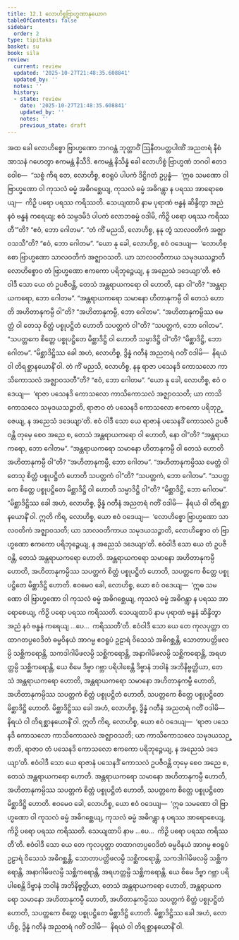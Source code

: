 ```yaml
---
title: 12.1 လောဟိစ္စဗြာဟ္မဏာနုယောဂ
tableOfContents: false
sidebar:
  order: 2
type: tipitaka
basket: su
book: sila
review:
  current: review
  updated: '2025-10-27T21:48:35.608841'
  updated_by: ''
  notes: ''
  history:
  - state: review
    date: '2025-10-27T21:48:35.608841'
    updated_by: ''
    notes: ''
    previous_state: draft
---
```



<ReviewStatus review={frontmatter.review} showDetails={true} />

<HypothesisAnnotation frontmatter={frontmatter} />

<DynamicBreadcrumb />

<Division number="509" book="sila" e="ch" v="6" p="216">

<Paragraph number="874" book="sila">
အထ ခေါ လောဟိစ္စော ဗြာဟ္မဏော ဘဂဝန္တံ ဘုတ္တာဝိံ ဩနီတပတ္တပါဏိံ အညတရံ နီစံ အာသနံ ဂဟေတွာ ဧကမန္တံ နိသီဒိ. ဧကမန္တံ နိသိန္နံ ခေါ လောဟိစ္စံ ဗြာဟ္မဏံ ဘဂဝါ ဧတဒဝေါစ—  “သစ္စံ ကိရ တေ, လောဟိစ္စ, ဧဝရူပံ ပါပကံ ဒိဋ္ဌိဂတံ ဥပ္ပန္နံ—  ‘ဣဓ သမဏော ဝါ ဗြာဟ္မဏော ဝါ ကုသလံ ဓမ္မံ အဓိဂစ္ဆေယျ, ကုသလံ ဓမ္မံ အဓိဂန္တွာ န ပရဿ အာရောစေယျ—  ကိဉှိ ပရော ပရဿ ကရိဿတိ. သေယျထာပိ နာမ ပုရာဏံ ဗန္ဓနံ ဆိန္ဒိတွာ အညံ နဝံ ဗန္ဓနံ ကရေယျ; ဧဝံ သမ္ပဒမိဒံ ပါပကံ လောဘဓမ္မံ ဝဒါမိ, ကိဉှိ ပရော ပရဿ ကရိဿတီ’”တိ? “ဧဝံ, ဘော ဂေါတမ”. “တံ ကိံ မညသိ, လောဟိစ္စ, နနု တွံ သာလဝတိကံ အဇ္ဈာဝသသီ”တိ? “ဧဝံ, ဘော ဂေါတမ”. “ယော နု ခေါ, လောဟိစ္စ, ဧဝံ ဝဒေယျ—  ‘လောဟိစ္စော ဗြာဟ္မဏော သာလဝတိကံ အဇ္ဈာဝသတိ. ယာ သာလဝတိကာယ သမုဒယသဉ္ဇာတိ လောဟိစ္စောဝ တံ ဗြာဟ္မဏော ဧကကော ပရိဘုဉ္ဇေယျ, န အညေသံ ဒဒေယျာ’တိ. ဧဝံ ဝါဒီ သော ယေ တံ ဥပဇီဝန္တိ, တေသံ အန္တရာယကရော ဝါ ဟောတိ, နော ဝါ”တိ?
</Paragraph>

<Paragraph number="875" book="sila">
“အန္တရာယကရော, ဘော ဂေါတမ”. “အန္တရာယကရော သမာနော ဟိတာနုကမ္ပီ ဝါ တေသံ ဟောတိ အဟိတာနုကမ္ပီ ဝါ”တိ? “အဟိတာနုကမ္ပီ, ဘော ဂေါတမ”. “အဟိတာနုကမ္ပိဿ မေတ္တံ ဝါ တေသု စိတ္တံ ပစ္စုပဋ္ဌိတံ ဟောတိ သပတ္တကံ ဝါ”တိ? “သပတ္တကံ, ဘော ဂေါတမ”. “သပတ္တကေ စိတ္တေ ပစ္စုပဋ္ဌိတေ မိစ္ဆာဒိဋ္ဌိ ဝါ ဟောတိ သမ္မာဒိဋ္ဌိ ဝါ”တိ? “မိစ္ဆာဒိဋ္ဌိ, ဘော ဂေါတမ”. “မိစ္ဆာဒိဋ္ဌိဿ ခေါ အဟံ, လောဟိစ္စ, ဒွိန္နံ ဂတီနံ အညတရံ ဂတိံ ဝဒါမိ—  နိရယံ ဝါ တိရစ္ဆာနယောနိံ ဝါ.
</Paragraph>

</Division>
<Division number="510" book="sila" e="ch" v="6" p="217">

<Paragraph number="876" book="sila">
တံ ကိံ မညသိ, လောဟိစ္စ, နနု ရာဇာ ပသေနဒိ ကောသလော ကာသိကောသလံ အဇ္ဈာဝသတီ”တိ? “ဧဝံ, ဘော ဂေါတမ”. “ယော နု ခေါ, လောဟိစ္စ, ဧဝံ ဝဒေယျ—  ‘ရာဇာ ပသေနဒိ ကောသလော ကာသိကောသလံ အဇ္ဈာဝသတိ; ယာ ကာသိကောသလေ သမုဒယသဉ္ဇာတိ, ရာဇာဝ တံ ပသေနဒိ ကောသလော ဧကကော ပရိဘုဉ္ဇေယျ, န အညေသံ ဒဒေယျာ’တိ. ဧဝံ ဝါဒီ သော ယေ ရာဇာနံ ပသေနဒိံ ကောသလံ ဥပဇီဝန္တိ တုမှေ စေဝ အညေ စ, တေသံ အန္တရာယကရော ဝါ ဟောတိ, နော ဝါ”တိ?
</Paragraph>

<Paragraph number="877" book="sila">
“အန္တရာယကရော, ဘော ဂေါတမ”. “အန္တရာယကရော သမာနော ဟိတာနုကမ္ပီ ဝါ တေသံ ဟောတိ အဟိတာနုကမ္ပီ ဝါ”တိ? “အဟိတာနုကမ္ပီ, ဘော ဂေါတမ”. “အဟိတာနုကမ္ပိဿ မေတ္တံ ဝါ တေသု စိတ္တံ ပစ္စုပဋ္ဌိတံ ဟောတိ သပတ္တကံ ဝါ”တိ? “သပတ္တကံ, ဘော ဂေါတမ”. “သပတ္တကေ စိတ္တေ ပစ္စုပဋ္ဌိတေ မိစ္ဆာဒိဋ္ဌိ ဝါ ဟောတိ သမ္မာဒိဋ္ဌိ ဝါ”တိ? “မိစ္ဆာဒိဋ္ဌိ, ဘော ဂေါတမ”. “မိစ္ဆာဒိဋ္ဌိဿ ခေါ အဟံ, လောဟိစ္စ, ဒွိန္နံ ဂတီနံ အညတရံ ဂတိံ ဝဒါမိ—  နိရယံ ဝါ တိရစ္ဆာနယောနိံ ဝါ.
</Paragraph>

</Division>
<Division number="511" book="sila" e="ch" v="6" p="217">

<Paragraph number="878" book="sila">
ဣတိ ကိရ, လောဟိစ္စ, ယော ဧဝံ ဝဒေယျ—  ‘လောဟိစ္စော ဗြာဟ္မဏော သာလဝတိကံ အဇ္ဈာဝသတိ; ယာ သာလဝတိကာယ သမုဒယသဉ္ဇာတိ, လောဟိစ္စောဝ တံ ဗြာဟ္မဏော ဧကကော ပရိဘုဉ္ဇေယျ, န အညေသံ ဒဒေယျာ’တိ. ဧဝံဝါဒီ သော ယေ တံ ဥပဇီဝန္တိ, တေသံ အန္တရာယကရော ဟောတိ. အန္တရာယကရော သမာနော အဟိတာနုကမ္ပီ ဟောတိ, အဟိတာနုကမ္ပိဿ သပတ္တကံ စိတ္တံ ပစ္စုပဋ္ဌိတံ ဟောတိ, သပတ္တကေ စိတ္တေ ပစ္စုပဋ္ဌိတေ မိစ္ဆာဒိဋ္ဌိ ဟောတိ. ဧဝမေဝ ခေါ, လောဟိစ္စ, ယော ဧဝံ ဝဒေယျ—  ‘ဣဓ သမဏော ဝါ ဗြာဟ္မဏော ဝါ ကုသလံ ဓမ္မံ အဓိဂစ္ဆေယျ, ကုသလံ ဓမ္မံ အဓိဂန္တွာ န ပရဿ အာရောစေယျ, ကိဉှိ ပရော ပရဿ ကရိဿတိ. သေယျထာပိ နာမ ပုရာဏံ ဗန္ဓနံ ဆိန္ဒိတွာ အညံ နဝံ ဗန္ဓနံ ကရေယျ …ပေ…  ကရိဿတီ’တိ. ဧဝံဝါဒီ သော ယေ တေ ကုလပုတ္တာ တထာဂတပ္ပဝေဒိတံ ဓမ္မဝိနယံ အာဂမ္မ ဧဝရူပံ ဥဠာရံ ဝိသေသံ အဓိဂစ္ဆန္တိ, သောတာပတ္တိဖလမ္ပိ သစ္ဆိကရောန္တိ, သကဒါဂါမိဖလမ္ပိ သစ္ဆိကရောန္တိ, အနာဂါမိဖလမ္ပိ သစ္ဆိကရောန္တိ, အရဟတ္တမ္ပိ သစ္ဆိကရောန္တိ, ယေ စိမေ ဒိဗ္ဗာ ဂဗ္ဘာ ပရိပါစေန္တိ ဒိဗ္ဗာနံ ဘဝါနံ အဘိနိဗ္ဗတ္တိယာ, တေသံ အန္တရာယကရော ဟောတိ, အန္တရာယကရော သမာနော အဟိတာနုကမ္ပီ ဟောတိ, အဟိတာနုကမ္ပိဿ သပတ္တကံ စိတ္တံ ပစ္စုပဋ္ဌိတံ ဟောတိ, သပတ္တကေ စိတ္တေ ပစ္စုပဋ္ဌိတေ မိစ္ဆာဒိဋ္ဌိ ဟောတိ. မိစ္ဆာဒိဋ္ဌိဿ ခေါ အဟံ, လောဟိစ္စ, ဒွိန္နံ ဂတီနံ အညတရံ ဂတိံ ဝဒါမိ—  နိရယံ ဝါ တိရစ္ဆာနယောနိံ ဝါ.
</Paragraph>

</Division>
<Division number="512" book="sila" e="ch" v="6" p="218">

<Paragraph number="879" book="sila">
ဣတိ ကိရ, လောဟိစ္စ, ယော ဧဝံ ဝဒေယျ—  ‘ရာဇာ ပသေနဒိ ကောသလော ကာသိကောသလံ အဇ္ဈာဝသတိ; ယာ ကာသိကောသလေ သမုဒယသဉ္ဇာတိ, ရာဇာဝ တံ ပသေနဒိ ကောသလော ဧကကော ပရိဘုဉ္ဇေယျ, န အညေသံ ဒဒေယျာ’တိ. ဧဝံဝါဒီ သော ယေ ရာဇာနံ ပသေနဒိံ ကောသလံ ဥပဇီဝန္တိ တုမှေ စေဝ အညေ စ, တေသံ အန္တရာယကရော ဟောတိ. အန္တရာယကရော သမာနော အဟိတာနုကမ္ပီ ဟောတိ, အဟိတာနုကမ္ပိဿ သပတ္တကံ စိတ္တံ ပစ္စုပဋ္ဌိတံ ဟောတိ, သပတ္တကေ စိတ္တေ ပစ္စုပဋ္ဌိတေ မိစ္ဆာဒိဋ္ဌိ ဟောတိ. ဧဝမေဝ ခေါ, လောဟိစ္စ, ယော ဧဝံ ဝဒေယျ—  ‘ဣဓ သမဏော ဝါ ဗြာဟ္မဏော ဝါ ကုသလံ ဓမ္မံ အဓိဂစ္ဆေယျ, ကုသလံ ဓမ္မံ အဓိဂန္တွာ န ပရဿ အာရောစေယျ, ကိဉှိ ပရော ပရဿ ကရိဿတိ. သေယျထာပိ နာမ …ပေ…  ကိဉှိ ပရော ပရဿ ကရိဿတီ’တိ. ဧဝံဝါဒီ သော ယေ တေ ကုလပုတ္တာ တထာဂတပ္ပဝေဒိတံ ဓမ္မဝိနယံ အာဂမ္မ ဧဝရူပံ ဥဠာရံ ဝိသေသံ အဓိဂစ္ဆန္တိ, သောတာပတ္တိဖလမ္ပိ သစ္ဆိကရောန္တိ, သကဒါဂါမိဖလမ္ပိ သစ္ဆိကရောန္တိ, အနာဂါမိဖလမ္ပိ သစ္ဆိကရောန္တိ, အရဟတ္တမ္ပိ သစ္ဆိကရောန္တိ. ယေ စိမေ ဒိဗ္ဗာ ဂဗ္ဘာ ပရိပါစေန္တိ ဒိဗ္ဗာနံ ဘဝါနံ အဘိနိဗ္ဗတ္တိယာ, တေသံ အန္တရာယကရော ဟောတိ, အန္တရာယကရော သမာနော အဟိတာနုကမ္ပီ ဟောတိ, အဟိတာနုကမ္ပိဿ သပတ္တကံ စိတ္တံ ပစ္စုပဋ္ဌိတံ ဟောတိ, သပတ္တကေ စိတ္တေ ပစ္စုပဋ္ဌိတေ မိစ္ဆာဒိဋ္ဌိ ဟောတိ. မိစ္ဆာဒိဋ္ဌိဿ ခေါ အဟံ, လောဟိစ္စ, ဒွိန္နံ ဂတီနံ အညတရံ ဂတိံ ဝဒါမိ—  နိရယံ ဝါ တိရစ္ဆာနယောနိံ ဝါ.
</Paragraph>
</Division>
